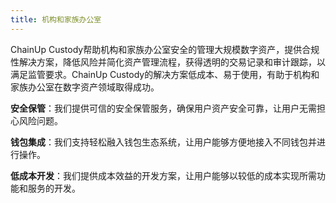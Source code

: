 ```yaml
---
title: 机构和家族办公室
---
```


ChainUp Custody帮助机构和家族办公室安全的管理大规模数字资产，提供合规性解决方案，降低风险并简化资产管理流程，获得透明的交易记录和审计跟踪，以满足监管要求。ChainUp Custody的解决方案低成本、易于使用，有助于机构和家族办公室在数字资产领域取得成功。



**安全保管**：我们提供可信的安全保管服务，确保用户资产安全可靠，让用户无需担心风险问题。

**钱包集成**：我们支持轻松融入钱包生态系统，让用户能够方便地接入不同钱包并进行操作。

**低成本开发**：我们提供成本效益的开发方案，让用户能够以较低的成本实现所需功能和服务的开发。